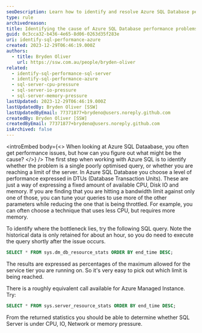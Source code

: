 ```yaml
---
seoDescription: Learn how to identify and resolve Azure SQL Database performance issues by diagnosing bottlenecks and optimizing query performance.
type: rule
archivedreason:
title: Identifying the cause of Azure SQL Database performance problems
guid: 0c3cca32-b436-4e65-8d06-0263d35f283e
uri: identify-sql-performance-azure
created: 2023-12-29T06:46:19.000Z
authors:
  - title: Bryden Oliver
    url: https://ssw.com.au/people/bryden-oliver
related:
  - identify-sql-performance-sql-server
  - identify-sql-performance-azure
  - sql-server-cpu-pressure
  - sql-server-io-pressure
  - sql-server-memory-pressure
lastUpdated: 2023-12-29T06:46:19.000Z
lastUpdatedBy: Bryden Oliver [SSW]
lastUpdatedByEmail: 77371877+brydeno@users.noreply.github.com
createdBy: Bryden Oliver [SSW]
createdByEmail: 77371877+brydeno@users.noreply.github.com
isArchived: false
---
```

<introEmbed
  body={<>
When looking at Azure SQL Dataabase, you often get performance issues, but how can you figure out what might be the cause?
  </>}
/>
The first step when working with Azure SQL is to identify whether the problem is a single poorly optimised query, or whether you are reaching a limit of the server. In Azure SQL Database you choose a level of performance expressed in DTUs (Database Transaction Units). These are just a way of expressing a fixed amount of available CPU, Disk IO and memory. If you are finding that you are hitting a bandwidth limit against only one of those, you can tune your queries to use more of the other parameters while reducing the one that is being throttled. For example, you can often choose a technique that uses less CPU, but requires more memory.

To identify where the bottleneck lies, try the following SQL query. Note the historical data is only retained for about an hour, so you do need to execute the query shortly after the issue occurs.

``` sql
SELECT * FROM sys.dm_db_resource_stats ORDER BY end_time DESC;
```

The results are expressed as percentages of the maximum allowed for the service tier you are running on. So it's very easy to pick out which limit is being reached.

There is a roughly equivalent call available for Azure Managed Instance. Try:

``` sql
SELECT * FROM sys.server_resource_stats ORDER BY end_time DESC;
```

From the returned statistics you should be able to determine whether SQL Server is under CPU, IO, Network or memory pressure.
